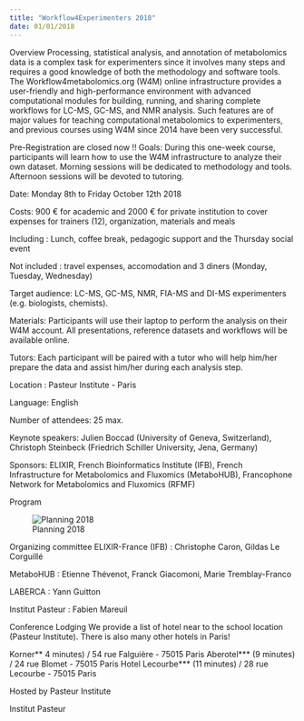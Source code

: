---
title: "Workflow4Experimenters 2018"
date: 01/01/2018
---
  
Overview
Processing, statistical analysis, and annotation of metabolomics data is a complex task for experimenters since it involves many steps and requires a good knowledge of both the methodology and software tools. The Workflow4metabolomics.org (W4M) online infrastructure provides a user-friendly and high-performance environment with advanced computational modules for building, running, and sharing complete workflows for LC-MS, GC-MS, and NMR analysis. Such features are of major values for teaching computational metabolomics to experimenters, and previous courses using W4M since 2014 have been very successful.

Pre-Registration are closed now !!
  Goals: During this one-week course, participants will learn how to use the W4M infrastructure to analyze their own dataset. Morning sessions will be dedicated to methodology and tools. Afternoon sessions will be devoted to tutoring.

Date: Monday 8th  to Friday October 12th  2018

Costs: 900 € for academic and 2000 € for private institution to cover expenses for trainers (12), organization, materials and meals

Including : Lunch, coffee break, pedagogic support and the Thursday social event

Not included : travel expenses, accomodation and 3 diners (Monday, Tuesday, Wednesday)

Target audience: LC-MS, GC-MS, NMR, FIA-MS and DI-MS  experimenters (e.g. biologists, chemists).

Materials: Participants will use their laptop to perform the analysis on their W4M account. All presentations, reference datasets and workflows will be available online.

Tutors: Each participant will be paired with a tutor who will help him/her prepare the data and assist him/her during each analysis step.

Location : Pasteur Institute - Paris

Language: English

Number of attendees: 25 max.

Keynote speakers: Julien Boccad (University of Geneva, Switzerland), Christoph Steinbeck (Friedrich Schiller University, Jena, Germany)

Sponsors: ELIXIR, French Bioinformatics Institute (IFB), French Infrastructure for Metabolomics and Fluxomics (MetaboHUB), Francophone Network for Metabolomics and Fluxomics (RFMF)

Program

![Planning 2018](images/planning_w4e_2018.jpg)

Organizing committee
ELIXIR-France (IFB) : Christophe Caron, Gildas Le Corguillé

MetaboHUB : Etienne Thévenot, Franck Giacomoni, Marie Tremblay-Franco

LABERCA : Yann Guitton

Institut Pasteur : Fabien Mareuil

Conference Lodging
We provide a list of hotel near to the school location (Pasteur Institute). There is also many other hotels in Paris!
  
  Korner** 4 minutes) / 54 rue Falguière - 75015 Paris
Aberotel*** (9 minutes) / 24 rue Blomet - 75015 Paris
Hotel Lecourbe*** (11 minutes) / 28 rue Lecourbe - 75015 Paris

Hosted by Pasteur Institute

Institut Pasteur
